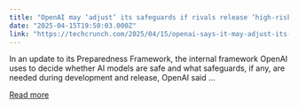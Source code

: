 ```yaml
---
title: "OpenAI may ‘adjust’ its safeguards if rivals release ‘high-risk’ AI"
date: "2025-04-15T19:50:03.000Z"
link: "https://techcrunch.com/2025/04/15/openai-says-it-may-adjust-its-safety-requirements-if-a-rival-lab-releases-high-risk-ai/"
---
```


In an update to its Preparedness Framework, the internal framework OpenAI uses to decide whether AI models are safe and what safeguards, if any, are needed during development and release, OpenAI said ...

[Read more](https://techcrunch.com/2025/04/15/openai-says-it-may-adjust-its-safety-requirements-if-a-rival-lab-releases-high-risk-ai/)
